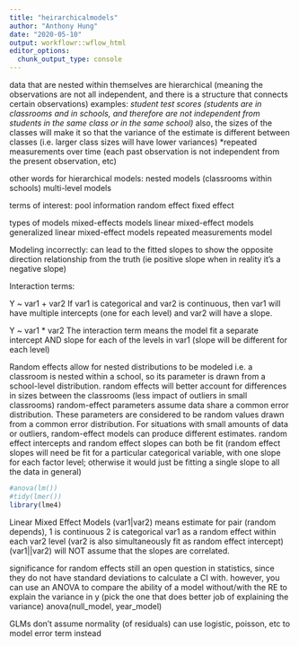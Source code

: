```yaml
---
title: "heirarchicalmodels"
author: "Anthony Hung"
date: "2020-05-10"
output: workflowr::wflow_html
editor_options:
  chunk_output_type: console
---
```



data that are nested within themselves are hierarchical (meaning the observations are not all independent, and there is a structure that connects certain observations)
  examples: 
    *student test scores (students are in classrooms and in schools, and therefore are not independent from students in the same class or in the same school)
      *also, the sizes of the classes will make it so that the variance of the estimate is different between classes (i.e. larger class sizes will have lower variances)
    *repeated measurements over time (each past observation is not independent from the present observation, etc)
  
other words for hierarchical models:
  nested models (classrooms within schools)
  multi-level models
  
terms of interest:
  pool information
  random effect
  fixed effect
  
types of models
  mixed-effects models
  linear mixed-effect models
  generalized linear mixed-effect models
  repeated measurements model



Modeling incorrectly:
  can lead to the fitted slopes to show the opposite direction relationship from the truth (ie positive slope when in reality it's a negative slope)
    



Interaction terms: 

Y ~ var1 + var2
If var1 is categorical and var2 is continuous, then var1 will have multiple intercepts (one for each level) and var2 will have a slope.

Y ~ var1 * var2
The interaction term means the model fit a separate intercept AND slope for each of the levels in var1 (slope will be different for each level)



Random effects allow for nested distributions to be modeled
	i.e. a classroom is nested within a school, so its parameter is drawn from a school-level distribution.
	random effects will better account for differences in sizes between the classrooms (less impact of outliers in small classrooms)
	random-effect parameters assume data share a common error distribution. These parameters are considered to be random values drawn from a common error distribution. For situations with small amounts of data or outliers, random-effect models can produce different estimates.
	random effect intercepts and random effect slopes can both be fit (random effect slopes will need be fit for a particular categorical variable, with one slope for each factor level; otherwise it would just be fitting a single slope to all the data in general)

```r
#anova(lm())
#tidy(lmer())
library(lme4)
```

Linear Mixed Effect Models
  (var1|var2) means estimate for pair (random depends), 1 is continuous 2 is categorical
    var1 as a random effect within each var2 level (var2 is also simultaneously fit as random effect intercept)
  (var1||var2) will NOT assume that the slopes are correlated.

significance for random effects
  still an open question in statistics, since they do not have standard deviations to calculate a CI with.
  however, you can use an ANOVA to compare the ability of a model without/with the RE to explain the variance in y (pick the one that does better job of explaining the variance)
    anova(null_model, year_model)
  
GLMs don't assume normality (of residuals)
  can use logistic, poisson, etc to model error term instead
  
  

  

